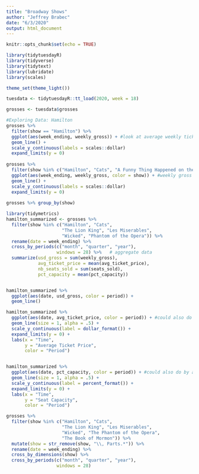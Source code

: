 ```yaml
---
title: "Broadway Shows"
author: "Jeffrey Brabec"
date: "6/3/2020"
output: html_document
---
```


```r
knitr::opts_chunk$set(echo = TRUE)
```

```r
library(tidytuesdayR)
library(tidyverse)
library(tidytext)
library(lubridate)
library(scales)

theme_set(theme_light())

tuesdata <- tidytuesdayR::tt_load(2020, week = 18)

grosses <- tuesdata$grosses

```

```r
#Exploring Data: Hamilton
grosses %>% 
  filter(show == "Hamilton") %>% 
  ggplot(aes(week_ending, weekly_gross)) + #look at average weekly ticket price as well
  geom_line() +
  scale_y_continuous(labels = scales::dollar)
  expand_limits(y = 0)
  
grosses %>% 
  filter(show %in% c("Hamilton", "Cats", "A Funny Thing Happened on the Way to the Forum", "The Lion King")) %>% 
  ggplot(aes(week_ending, weekly_gross, color = show)) + #weekly gross has a periodicity to it which we can also see in cats. Lion King also has a drop around 2006/2007 which was when they moved theaters (though could be a data quality issue!!)
  geom_line() +
  scale_y_continuous(labels = scales::dollar)
  expand_limits(y = 0)
  
grosses %>% group_by(show)
```

```r
library(tidymetrics)
hamilton_summarized <- grosses %>% 
  filter(show %in% c("Hamilton", "Cats", 
                     "The Lion King", "Les Miserables",
                     "Wicked", "Phantom of the Opera")) %>% 
  rename(date = week_ending) %>% 
  cross_by_periods(c("month", "quarter", "year"),
                   windows = 28) %>%   # aggregate data
  summarize(usd_gross = sum(weekly_gross),
            avg_ticket_price = mean(avg_ticket_price),
            nb_seats_sold = sum(seats_sold),
            pct_capacity = mean(pct_capacity))


hamilton_summarized %>% 
  ggplot(aes(date, usd_gross, color = period)) +
  geom_line()

hamilton_summarized %>% 
  ggplot(aes(date, avg_ticket_price, color = period)) + #could also do by average ticket price replace usd with avg_ticket
  geom_line(size = 1, alpha = .5) +
  scale_y_continuous(label = dollar_format()) +
  expand_limits(y = 0) +
  labs(x = "Time",
       y = "Average Ticket Price",
       color = "Period")


hamilton_summarized %>% 
  ggplot(aes(date, pct_capacity, color = period)) + #could also do by average ticket price replace usd with avg_ticket
  geom_line(size = 1, alpha = .5) +
  scale_y_continuous(label = percent_format()) +
  expand_limits(y = 0) +
  labs(x = "Time",
       y = "Seat Capacity",
       color = "Period")
```

```r
grosses %>% 
  filter(show %in% c("Hamilton", "Cats", 
                     "The Lion King", "Les Miserables",
                     "Wicked", "The Phantom of the Opera",
                     "The Book of Mormon")) %>% 
  mutate(show = str_remove(show, "\\, Parts.*")) %>% 
  rename(date = week_ending) %>% 
  cross_by_dimensions(show) %>% 
  cross_by_periods(c("month", "quarter", "year"),
                   windows = 28) 

```


